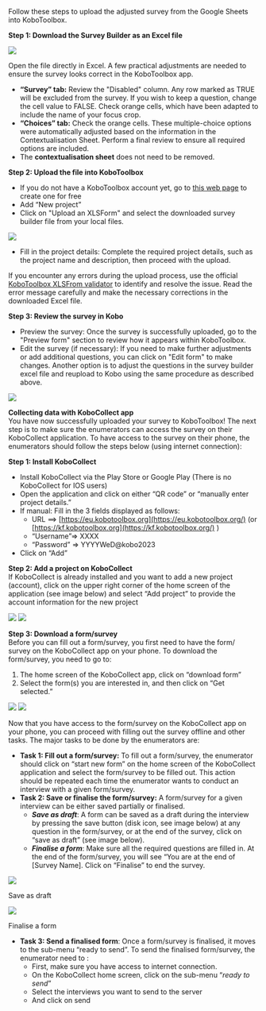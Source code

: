 Follow these steps to upload the adjusted survey from the Google Sheets into KoboToolbox.

**Step 1: Download the Survey Builder as an Excel file**

<img
  src="/images/process/1.png"
/>

Open the file directly in Excel. A few practical adjustments are needed to ensure the survey looks correct in the KoboToolbox app.

- **“Survey” tab:** Review the "Disabled" column. Any row marked as TRUE will be excluded from the survey. If you wish to keep a question, change the cell value to FALSE. Check orange cells, which have been adapted to include the name of your focus crop.  
- **“Choices” tab:** Check the orange cells. These multiple-choice options were automatically adjusted based on the information in the Contextualisation Sheet. Perform a final review to ensure all required options are included.  
- The **contextualisation sheet** does not need to be removed. 

**Step 2: Upload the file into KoboToolbox**

- If you do not have a KoboToolbox account yet, go to [this web page](https://eu.kobotoolbox.org/accounts/login/) to create one for free  
- Add “New project”   
- Click on "Upload an XLSForm" and select the downloaded survey builder file from your local files.

<img
  src="/images/process/2.png"
/>

- Fill in the project details: Complete the required project details, such as the project name and description, then proceed with the upload. 

If you encounter any errors during the upload process, use the official [KoboToolbox XLSFrom validator](https://getodk.org/xlsform/) to identify and resolve the issue. Read the error message carefully and make the necessary corrections in the downloaded Excel file.

**Step 3: Review the survey in Kobo**

* Preview the survey: Once the survey is successfully uploaded, go to the "Preview form" section to review how it appears within KoboToolbox.  
* Edit the survey (if necessary): If you need to make further adjustments or add additional questions, you can click on "Edit form" to make changes. Another option is to adjust the questions in the survey builder excel file and reupload to Kobo using the same procedure as described above. 

<img
  src="/images/process/3.png"
/>

**Collecting data with KoboCollect app**  
You have now successfully uploaded your survey to KoboToolbox\! The next step is to make sure the enumerators can access the survey on their KoboCollect application. To have access to the survey on their phone, the enumerators should follow the steps below (using internet connection): 

**Step 1: Install KoboCollect** 

* Install KoboCollect via the Play Store or Google Play (There is no KoboCollect for IOS users)  
* Open the application and click on either “QR code” or “manually enter project details.”  
* If manual: Fill in the 3 fields displayed as follows:   
  * URL \==\> [https://eu.kobotoolbox.org](https://eu.kobotoolbox.org/) (or [https://kf.kobotoolbox.org](https://kf.kobotoolbox.org/) )  
  * “Username”⇒ XXXX  
  * “Password” ⇒ YYYYWeD@kobo2023  
* Click on “Add”

**Step 2: Add a project on KoboCollect**  
If KoboCollect is already installed and you want to add a new project (account), click on the upper right corner of the home screen of the application (see image below) and select “Add project” to provide the account  information for the new project  

<div style={{ display: "flex", gap: "16px" }}>
  <img src="/images/process/4.jpg" style={{ width: "100%" }} />
  <img src="/images/process/4-1.jpg" style={{ width: "100%" }} />
</div> 

**Step 3: Download a form/survey**  
Before you can fill out a form/survey, you first need to have the form/ survey on the KoboCollect app on your phone. To download the form/survey, you need to go to: 

1. The home screen of the KoboCollect app, click on “download form”  
2.  Select the form(s) you are interested in, and then click on “Get selected.”

<div style={{ display: "flex", gap: "16px" }}>
  <img src="/images/process/5.jpg" style={{ width: "100%" }} />
  <img src="/images/process/5-1.jpg" style={{ width: "100%" }} />
</div> 

Now that you have access to the form/survey on the KoboCollect app on your phone, you can proceed with filling out the survey offline and other tasks. The major tasks to be done by the enumerators are:  

* **Task 1: Fill out a form/survey:** To fill out a form/survey, the enumerator should click on “start new form” on the home screen of the KoboCollect application and select the form/survey to be filled out. This action should be repeated each time the enumerator wants to conduct an interview with a given form/survey.  
* **Task 2: Save or finalise the form/survey:** A form/survey for a given interview can be either saved partially or finalised.   
  * ***Save as draft***: A form can be saved as a draft during the interview by pressing the save button (disk icon, see image below)  at any question in the form/survey, or at the end of the survey, click on “save as draft” (see image below).  
  * ***Finalise a form***: Make sure all the required questions are filled in. At the end of the form/survey, you will see “You are at the end of \[Survey Name\]. Click on “Finalise” to end the survey.

<div style={{ display: "flex", gap: "24px", justifyContent: "space-between" }}>
  <div style={{ flex: 1, textAlign: "center" }}>
    <img src="/images/process/6.jpg" style={{ width: "100%" }} />
    <p style={{ marginTop: "8px" }}>Save as draft</p>
  </div>
  <div style={{ flex: 1, textAlign: "center" }}>
    <img src="/images/process/6-1.jpg" style={{ width: "100%" }} />
    <p style={{ marginTop: "8px" }}>Finalise a form</p>
  </div>
</div>

* **Task 3: Send a finalised form**: Once a form/survey is finalised, it moves to the sub-menu “ready to send”. To send the finalised form/survey, the enumerator need to :  
  * First, make sure you have access to internet connection.  
  * On the KoboCollect home screen, click on the sub-menu “*ready to send*”   
  * Select the interviews you want to send to the server  
  * And click on send
